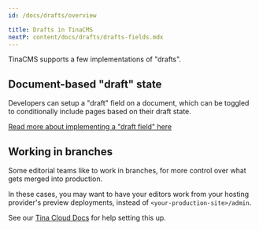 ```yaml
---
id: /docs/drafts/overview

title: Drafts in TinaCMS
nextP: content/docs/drafts/drafts-fields.mdx
---
```


TinaCMS supports a few implementations of "drafts".

## Document-based "draft" state

Developers can setup a "draft" field on a document, which can be toggled to conditionally include pages based on their draft state.

[Read more about implementing a "draft field" here](/docs/drafts/drafts-fields)

## Working in branches

Some editorial teams like to work in branches, for more control over what gets merged into production.

In these cases, you may want to have your editors work from your hosting provider's preview deployments, instead of `<your-production-site>/admin`.

See our [Tina Cloud Docs](/docs/tina-cloud/dashboard/projects/#glob-patterns) for help setting this up.
